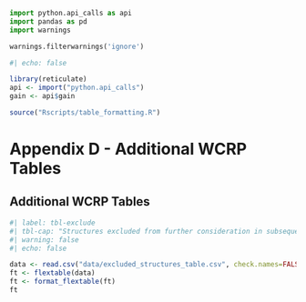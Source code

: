 ```python
import python.api_calls as api
import pandas as pd
import warnings

warnings.filterwarnings('ignore')
```

```r
#| echo: false

library(reticulate)
api <- import("python.api_calls")
gain <- api$gain

source("Rscripts/table_formatting.R")

```

# Appendix D - Additional WCRP Tables {-}

## Additional WCRP Tables {-}

```r
#| label: tbl-exclude
#| tbl-cap: "Structures excluded from further consideration in subsequent ranking and work planning because they are confirmed passable (e.g., bridge), not present, or there is no key habitat upstream."
#| warning: false
#| echo: false

data <- read.csv("data/excluded_structures_table.csv", check.names=FALSE)
ft <- flextable(data)
ft <- format_flextable(ft)
ft
```